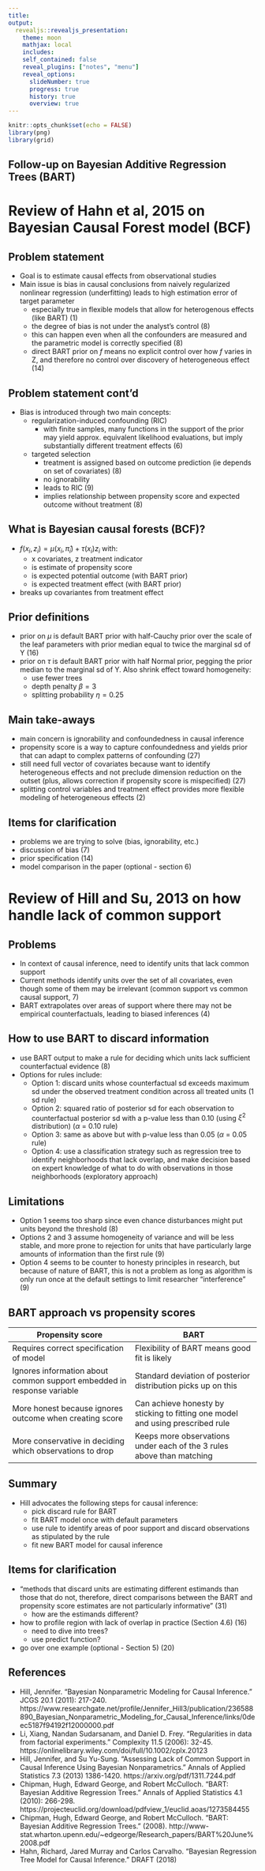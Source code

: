 ```yaml
---
title:
output: 
  revealjs::revealjs_presentation:
    theme: moon
    mathjax: local
    includes:
    self_contained: false
    reveal_plugins: ["notes", "menu"]
    reveal_options:
      slideNumber: true
      progress: true
      history: true
      overview: true
---
```


```r
knitr::opts_chunk$set(echo = FALSE)
library(png)
library(grid)
```

## Follow-up on Bayesian Additive Regression Trees (BART)

# Review of Hahn et al, 2015 on Bayesian Causal Forest model (BCF)

## Problem statement

* Goal is to estimate causal effects from observational studies
* Main issue is bias in causal conclusions from naively regularized nonlinear regression (underfitting) leads to high estimation error of target parameter
    * especially true in flexible models that allow for heterogenous effects (like BART) (1)
    * the degree of bias is not under the analyst's control (8)
    * this can happen even when all the confounders are measured and the parametric model is correctly specified (8)
    * direct BART prior on $f$ means no explicit control over how $f$ varies in Z, and therefore no control over discovery of heterogeneous effect (14)
          

## Problem statement cont'd

* Bias is introduced through two main concepts:
    * regularization-induced confounding (RIC)
        * with finite samples, many functions in the support of the prior may yield approx. equivalent likelihood evaluations, but imply substantially different treatment effects (6)
    * targeted selection
        * treatment is assigned based on outcome prediction (ie depends on set of covariates) (8)
        * no ignorability
        * leads to RIC (9)
        * implies relationship between propensity score and expected outcome without treatment (8)
    
## What is Bayesian causal forests (BCF)?

* $f(x_i, z_i) = \mu (x_i, \hat{\pi}_i) + \tau (x_i) z_i$ with:
    * x covariates, z treatment indicator
    * \hat{\pi} is estimate of propensity score
    * \mu is expected potential outcome (with BART prior)
    * \tau is expected treatment effect (with BART prior)
* breaks up covariantes from treatment effect

## Prior definitions

* prior on $\mu$ is default BART prior with half-Cauchy prior over the scale of the leaf parameters with prior median equal to twice the marginal sd of Y (16)
* prior on $\tau$ is default BART prior with half Normal prior, pegging the prior median to the marginal sd of Y. Also shrink effect toward homogeneity:
    * use fewer trees 
    * depth penalty $\beta = 3$ 
    * splitting probability $\eta = 0.25$

## Main take-aways

* main concern is ignorability and confoundedness in causal inference
* propensity score is a way to capture confoundedness and yields prior that can adapt to complex patterns of confounding (27)
* still need full vector of covariates because want to identify heterogeneous effects and not preclude dimension reduction on the outset (plus, allows correction if propensity score is mispecified) (27)
* splitting control variables and treatment effect provides more flexible modeling of heterogeneous effects (2)

## Items for clarification

* problems we are trying to solve (bias, ignorability, etc.)
* discussion of bias (7)
* prior specification (14)
* model comparison in the paper (optional - section 6)

# Review of Hill and Su, 2013 on how handle lack of common support

## Problems

* In context of causal inference, need to identify units that lack common support
* Current methods identify units over the set of all covariates, even though some of them may be irrelevant (common support vs common causal support, 7) 
* BART extrapolates over areas of support where there may not be empirical counterfactuals, leading to biased inferences (4)

## How to use BART to discard information

* use BART output to make a rule for deciding which units lack sufficient counterfactual evidence (8)
* Options for rules include:
    * Option 1: discard units whose counterfactual sd exceeds maximum sd under the observed treatment condition across all treated units (1 sd rule)
    * Option 2: squared ratio of posterior sd for each observation to counterfactual posterior sd with a p-value less than 0.10 (using $\xi^2$ distribution) ($\alpha$ = 0.10 rule)
    * Option 3: same as above but with p-value less than 0.05 ($\alpha$ = 0.05 rule)
    * Option 4: use a classification strategy such as regression tree to identify neighborhoods that lack overlap, and make decision based on expert knowledge of what to do with observations in those neighborhoods (exploratory approach)
    
## Limitations

* Option 1 seems too sharp since even chance disturbances might put units beyond the threshold (8)
* Options 2 and 3 assume homogeneity of variance and will be less stable, and more prone to rejection for units that have particularly large amounts of information than the first rule (9)
* Option 4 seems to be counter to honesty principles in research, but because of nature of BART, this is not a problem as long as algorithm is only run once at the default settings to limit researcher "interference" (9)

## BART approach vs propensity scores

<table>
<colgroup>
</colgroup>
<thead>
<tr class="header">
<th>Propensity score </th>
<th>BART</th>
</tr>
</thead>
<tbody>
<tr class="odd">
<td>Requires correct specification of model</td>
<td>Flexibility of BART means good fit is likely</td>
</tr>
<tr class="even">
<td>Ignores information about common support embedded in response variable</td>
<td>Standard deviation of posterior distribution picks up on this</td>
</tr>
<tr class="odd">
<td>More honest because ignores outcome when creating score </td>
<td>Can achieve honesty by sticking to fitting one model and using prescribed rule</td>
</tr>
<tr class="even">
<td>More conservative in deciding which observations to drop</td>
<td>Keeps more observations under each of the 3 rules above than matching</td>
</tr>
</tbody>
</table>

## Summary

* Hill advocates the following steps for causal inference:
    * pick discard rule for BART
    * fit BART model once with default parameters
    * use rule to identify areas of poor support and discard observations as stipulated by the rule
    * fit new BART model for causal inference


## Items for clarification

* "methods that discard units are estimating different estimands than those that do not, therefore, direct comparisons between the BART and propensity score estimates are not particularly informative" (31)
    * how are the estimands different?
* how to profile region with lack of overlap in practice (Section 4.6) (16)
     * need to dive into trees?
     * use predict function?
* go over one example (optional - Section 5) (20)


## References

* Hill, Jennifer. "Bayesian Nonparametric Modeling for Causal Inference." JCGS 20.1 (2011): 217-240. https://www.researchgate.net/profile/Jennifer_Hill3/publication/236588890_Bayesian_Nonparametric_Modeling_for_Causal_Inference/links/0deec5187f94192f12000000.pdf 
* Li, Xiang, Nandan Sudarsanam, and Daniel D. Frey. "Regularities in data from factorial experiments." Complexity 11.5 (2006): 32-45. https://onlinelibrary.wiley.com/doi/full/10.1002/cplx.20123
* Hill, Jennifer, and Su Yu-Sung. "Assessing Lack of Common Support in Causal Inference Using Bayesian Nonparametrics." Annals of Applied Statistics 7.3 (2013) 1386-1420. https://arxiv.org/pdf/1311.7244.pdf 
* Chipman, Hugh, Edward George, and Robert McCulloch. "BART: Bayesian Additive Regression Trees." Annals of Applied Statistics 4.1 (2010): 266-298. https://projecteuclid.org/download/pdfview_1/euclid.aoas/1273584455 
* Chipman, Hugh, Edward George, and Robert McCulloch. "BART: Bayesian Additive Regression Trees." (2008). http://www-stat.wharton.upenn.edu/~edgeorge/Research_papers/BART%20June%2008.pdf 
* Hahn, Richard, Jared Murray and Carlos Carvalho. "Bayesian Regression Tree Model for Causal Inference." DRAFT (2018)